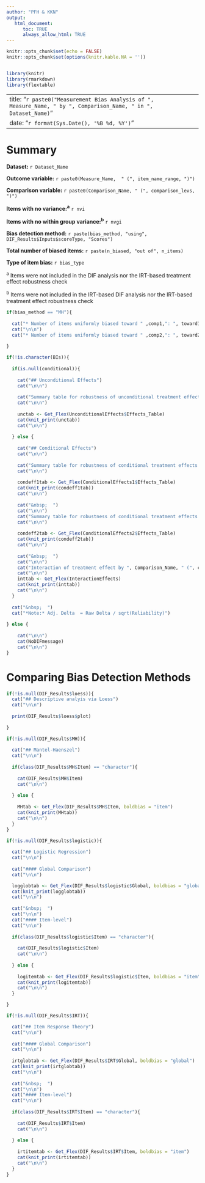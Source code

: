 ---
author: "PFH & KKN" 
output:
   html_document:
      toc: TRUE
      always_allow_html: TRUE
---

```{r setup, include = FALSE}
knitr::opts_chunk$set(echo = FALSE)
knitr::opts_chunk$set(options(knitr.kable.NA = ''))


library(knitr)
library(rmarkdown)
library(flextable)

```

---
title: "`r paste0("Measurement Bias Analysis of ", Measure_Name, " by ", Comparison_Name, " in ", Dataset_Name)`"
date: "`r format(Sys.Date(), '%B %d, %Y')`"
---

# Summary


**Dataset:** `r Dataset_Name`

**Outcome variable:** `r paste0(Measure_Name,  " (", item_name_range, ")")`

**Comparison variable:** `r paste0(Comparison_Name, " (", comparison_levs, ")")`

**Items with no variance:^a^** `r nvi`

**Items with no within group variance:^b^** `r nvgi`

**Bias detection method:** `r paste(bias_method, "using", DIF_Results$Inputs$scoreType, "Scores")`

**Total number of biased items:** `r paste(n_biased, "out of", n_items)`

**Type of item bias:** `r bias_type`

^a^ Items were not included in the DIF analysis nor the IRT-based treatment effect robustness check

^b^ Items were not included in the IRT-based DIF analysis nor the IRT-based treatment effect robustness check

  
```{r direction, results='asis'}
if(bias_method == "MH"){
  
  cat("* Number of items uniformly biased toward " ,comp1,": ", toward1, sep = "")
  cat("\n\n")
  cat("* Number of items uniformly biased toward " ,comp2,": ", toward2, sep = "")
  
}
```
  

```{r Summary Table, results='asis'}

if(!is.character(BIs)){
    
  if(is.null(conditional)){
    
    cat("## Unconditional Effects")
    cat("\n\n")
    
    cat("Summary table for robustness of unconditional treatment effects (comparing ", UnconditionalEffects$Comparison, ")", sep  ="") 
    cat("\n\n")
    
    unctab <- Get_Flex(UnconditionalEffects$Effects_Table)
    cat(knit_print(unctab))
    cat("\n\n")
    
  } else {
  
    cat("## Conditional Effects")
    cat("\n\n")
  
    cat("Summary table for robustness of conditional treatment effects for ", comp1, " (comparing ", ConditionalEffects1$Comparison, ")", sep  = "") 
    cat("\n\n")
  
    condeff1tab <- Get_Flex(ConditionalEffects1$Effects_Table)
    cat(knit_print(condeff1tab))
    cat("\n\n")
  
    cat("&nbsp;  ")
    cat("\n\n")
    cat("Summary table for robustness of conditional treatment effects for ", comp2, " (comparing ", ConditionalEffects2$Comparison, ")", sep  = "") 
    cat("\n\n")
    
    condeff2tab <- Get_Flex(ConditionalEffects2$Effects_Table)
    cat(knit_print(condeff2tab))
    cat("\n\n")
    
    cat("&nbsp;  ")
    cat("\n\n")
    cat("Interaction of treatment effect by ", Comparison_Name, " (", comp1, " - ", comp2, ")", sep = "")
    cat("\n\n")
    inttab <- Get_Flex(InteractionEffects)
    cat(knit_print(inttab))
    cat("\n\n")
  }
  
  cat("&nbsp;  ")
  cat("*Note:* Adj. Delta  = Raw Delta / sqrt(Reliability)")
  
} else {
  
    cat("\n\n")
    cat(NoDIFmessage)
    cat("\n\n")
}

```


# Comparing Bias Detection Methods

```{r loess, results='asis'}

if(!is.null(DIF_Results$loess)){
  cat("## Descriptive analyis via Loess")
  cat("\n\n")
  
  print(DIF_Results$loess$plot)
  
}
```




```{r MH, results='asis'}

if(!is.null(DIF_Results$MH)){
  
  cat("## Mantel-Haenszel")
  cat("\n\n")
    
  if(class(DIF_Results$MH$Item) == "character"){
        
    cat(DIF_Results$MH$Item)
    cat("\n\n")
    
  } else {
    
    MHtab <- Get_Flex(DIF_Results$MH$Item, boldbias = "item")
    cat(knit_print(MHtab))
    cat("\n\n")
  }
}
```




```{r Logistic Global, results='asis'}
if(!is.null(DIF_Results$logistic)){
  
  cat("## Logistic Regression")
  cat("\n\n")
  
  cat("#### Global Comparison")
  cat("\n\n")

  logglobtab <- Get_Flex(DIF_Results$logistic$Global, boldbias = "global")
  cat(knit_print(logglobtab))
  cat("\n\n")
  
  cat("&nbsp;  ")
  cat("\n\n")
  cat("#### Item-level")
  cat("\n\n")
  
  if(class(DIF_Results$logistic$Item) == "character"){
    
    cat(DIF_Results$logistic$Item)
    cat("\n\n")
        
  } else {
    
    logitemtab <- Get_Flex(DIF_Results$logistic$Item, boldbias = "item")
    cat(knit_print(logitemtab))
    cat("\n\n")
  }

}
```


```{r IRT Global, results='asis'}

if(!is.null(DIF_Results$IRT)){

  cat("## Item Response Theory")
  cat("\n\n")
  
  cat("#### Global Comparison")
  cat("\n\n")
  
  irtglobtab <- Get_Flex(DIF_Results$IRT$Global, boldbias = "global")
  cat(knit_print(irtglobtab))
  cat("\n\n")
 
  cat("&nbsp;  ")
  cat("\n\n")
  cat("#### Item-level")
  cat("\n\n")
  
  if(class(DIF_Results$IRT$Item) == "character"){
    
    cat(DIF_Results$IRT$Item)
    cat("\n\n")
        
  } else {
    
    irtitemtab <- Get_Flex(DIF_Results$IRT$Item, boldbias = "item")
    cat(knit_print(irtitemtab))
    cat("\n\n")
  }
}

```